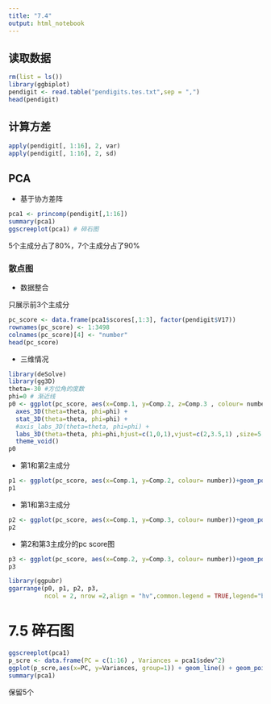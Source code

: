 ```yaml
---
title: "7.4"
output: html_notebook
---
```




## 读取数据

```r
rm(list = ls())
library(ggbiplot)
pendigit <- read.table("pendigits.tes.txt",sep = ",")
head(pendigit)
```

## 计算方差

```r
apply(pendigit[, 1:16], 2, var)
apply(pendigit[, 1:16], 2, sd)
```

## PCA

* 基于协方差阵

```r
pca1 <- princomp(pendigit[,1:16])
summary(pca1)
ggscreeplot(pca1) # 碎石图
```

5个主成分占了80%，7个主成分占了90%

### 散点图

* 数据整合

只展示前3个主成分

```r
pc_score <- data.frame(pca1$scores[,1:3], factor(pendigit$V17))
rownames(pc_score) <- 1:3498
colnames(pc_score)[4] <- "number"
head(pc_score)
```

* 三维情况

```r
library(deSolve)
library(gg3D)
theta=-30 #方位角的度数
phi=0 # 渐近线
p0 <- ggplot(pc_score, aes(x=Comp.1, y=Comp.2, z=Comp.3 , colour= number)) + 
  axes_3D(theta=theta, phi=phi) + 
  stat_3D(theta=theta, phi=phi) + 
  #axis_labs_3D(theta=theta, phi=phi) +
  labs_3D(theta=theta, phi=phi,hjust=c(1,0,1),vjust=c(2,3.5,1) ,size=5, labs = c("Comp.1", "Comp.2", "Comp.3")) + 
  theme_void()
p0


```


* 第1和第2主成分

```r
p1 <- ggplot(pc_score, aes(x=Comp.1, y=Comp.2, colour= number))+geom_point()
p1
```

* 第1和第3主成分

```r
p2 <- ggplot(pc_score, aes(x=Comp.1, y=Comp.3, colour= number))+geom_point()
p2
```

* 第2和第3主成分的pc score图

```r
p3 <- ggplot(pc_score, aes(x=Comp.2, y=Comp.3, colour= number))+geom_point()
p3
```


```r
library(ggpubr)
ggarrange(p0, p1, p2, p3,
          ncol = 2, nrow =2,align = "hv",common.legend = TRUE,legend="bottom")
```


# 7.5 碎石图

```r
ggscreeplot(pca1)
p_scre <- data.frame(PC = c(1:16) , Variances = pca1$sdev^2)
ggplot(p_scre,aes(x=PC, y=Variances, group=1)) + geom_line() + geom_point(size=2)
summary(pca1)
```

保留5个